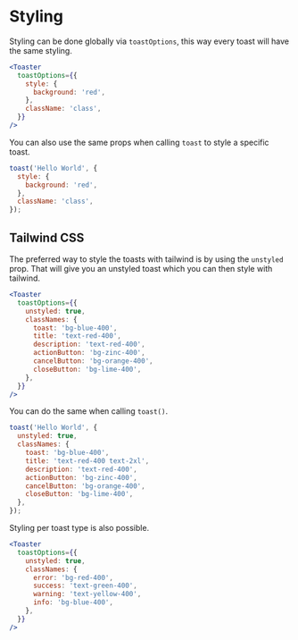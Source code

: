 # Styling

Styling can be done globally via `toastOptions`, this way every toast will have the same styling.

```jsx
<Toaster
  toastOptions={{
    style: {
      background: 'red',
    },
    className: 'class',
  }}
/>
```

You can also use the same props when calling `toast` to style a specific toast.

```jsx
toast('Hello World', {
  style: {
    background: 'red',
  },
  className: 'class',
});
```

## Tailwind CSS

The preferred way to style the toasts with tailwind is by using the `unstyled` prop. That will give you an unstyled toast which you can then style with tailwind.

```jsx
<Toaster
  toastOptions={{
    unstyled: true,
    classNames: {
      toast: 'bg-blue-400',
      title: 'text-red-400',
      description: 'text-red-400',
      actionButton: 'bg-zinc-400',
      cancelButton: 'bg-orange-400',
      closeButton: 'bg-lime-400',
    },
  }}
/>
```

You can do the same when calling `toast()`.

```jsx
toast('Hello World', {
  unstyled: true,
  classNames: {
    toast: 'bg-blue-400',
    title: 'text-red-400 text-2xl',
    description: 'text-red-400',
    actionButton: 'bg-zinc-400',
    cancelButton: 'bg-orange-400',
    closeButton: 'bg-lime-400',
  },
});
```

Styling per toast type is also possible.

```jsx
<Toaster
  toastOptions={{
    unstyled: true,
    classNames: {
      error: 'bg-red-400',
      success: 'text-green-400',
      warning: 'text-yellow-400',
      info: 'bg-blue-400',
    },
  }}
/>
```
